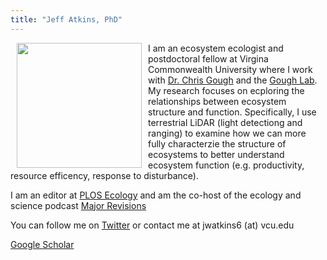 ```yaml
---
title: "Jeff Atkins, PhD"
---
```

<img style="float: left;" src="images/avatar.jpeg" height="200px" width="200px" hspace = "10">

I am an ecosystem ecologist and postdoctoral fellow at Virgina Commonwealth University where I work with [Dr. Chris Gough](http://www.people.vcu.edu/~cmgough/) and the [Gough Lab](https://twitter.com/gough_lab). My research focuses on ecploring the relationships between ecosystem structure and function. Specifically, I use terrestrial LiDAR (light detectiong and ranging) to examine how we can more fully characterzie the structure of ecosystems to better understand ecosystem function (e.g. productivity, resource efficency, response to disturbance).

I am an editor at [PLOS Ecology](http://blogs.plos.org/ecology) and am the co-host of the ecology and science podcast [Major Revisions](http://www.majorrevisionsshow.com)

You can follow me on [Twitter](https://twitter.com/atkinsjeff?lang=en) or contact me at jwatkins6 (at) vcu.edu

[Google Scholar](https://scholar.google.com/citations?user=feGWkjcAAAAJ&hl=en&authuser=2)






































<p>
&nbsp;
</p>